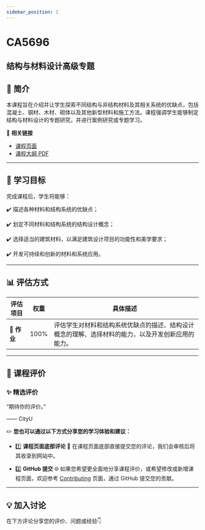 ```yaml
---
sidebar_position: 1
---
```


# CA5696
## 结构与材料设计高级专题

## **📘 简介**
本课程旨在介绍并让学生探索不同结构与非结构材料及其相关系统的优缺点，包括混凝土、钢材、木材、砌体以及其他新型材料和施工方法。课程强调学生能够制定结构与材料设计的专题研究，并进行案例研究或专题学习。

🔗 **相关链接**
- [课程页面](https://www.cityu.edu.hk/catalogue/pg/202425/course/CA5696.htm)
- [课程大纲 PDF](https://www.cityu.edu.hk/catalogue/pg/202425/course/CA5696.pdf)

---

## **🎯 学习目标**

完成课程后，学生将能够：

✔️ 描述各种材料和结构系统的优缺点；

✔️ 划定不同材料和结构系统的结构设计概念；

✔️ 选择适当的建筑材料，以满足建筑设计项目的功能性和美学要求；

✔️ 开发可持续和创新的材料和系统应用。

---

## **📊 评估方式**

| **评估项目**          | **权重** | **具体描述**                                                                                       |
|----------------------|---------|---------------------------------------------------------------------------------------------------|
| **📝 作业**           | 100%    | 评估学生对材料和结构系统优缺点的描述、结构设计概念的理解、选择材料的能力，以及开发创新应用的能力。 |

---

## **💬 课程评价**

### ✨ **精选评价**
<div className={commentStyles.commentBox}>
    <p className={commentStyles.commentText}>
        “期待你的评价。”
    </p>
    <p className={commentStyles.commentAuthor}>—— CityU</p>
</div>

✏️ **您也可以通过以下方式分享您的学习体验和建议：**

- 1️⃣ **课程页面底部评论**
💬 在课程页面底部直接提交您的评论，我们会审核后将其收录到网站中。

- 2️⃣ **GitHub 提交**
🌐 如果您希望更全面地分享课程评价，或希望修改或新增课程页面，欢迎参考 [Contributing](https://penjc.github.io/CityU/contributing) 页面，通过 GitHub 提交您的贡献。

---

## **💡 加入讨论**

在下方评论分享您的评价、问题或经验👇
<Utterances />